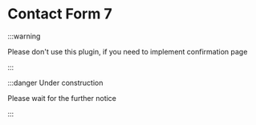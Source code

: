 # Contact Form 7

:::warning

Please don't use this plugin, if you need to implement confirmation page

:::

:::danger Under construction

Please wait for the further notice

:::
